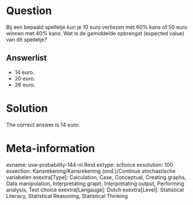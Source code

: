 Question
========

Bij een bepaald spelletje kun je 10 euro verliezen met 60% kans of 50 euro winnen met 40% kans. Wat is de gemiddelde opbrengst (expected value) van dit spelletje? 

Answerlist
----------
* 14 euro.
* 20 euro.
* 26 euro.

Solution
========

The correct answer is  14 euro. 

Meta-information
================
exname: uva-probability-144-nl.Rmd 
extype: schoice 
exsolution: 100 
exsection: Kansrekening/Kansrekening (ond.)/Continue stochastische variabelen
exextra[Type]: Calculation, Case, Conceptual, Creating graphs, Data manipulation, Interpretating graph, Interpretating output, Performing analysis, Test choice 
exextra[Langauge]: Dutch 
exextra[Level]: Statistical Literacy, Statistical Reasoning, Statistical Thinking 

